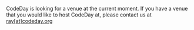 
[//]: # (CodeDay Singapore is being hosted at [Projector X]&#40;https://theprojector.sg/riverside-point/&#41;, a once abandoned fourth floor )

[//]: # (disco turned retro cinema overlooking Clarke Quay & the Singapore River.)

[//]: # (<Grid columns="2fr 1fr">)

[//]: # (  <Box>)

[//]: # (  <Image src="https://media.timeout.com/images/105769210/750/422/image.jpg" sx={{objectFit: 'cover', height: '350px'}} />)

[//]: # (  </Box>)

[//]: # (  <Box>)

[//]: # (    <Image src="https://theprojector.sg/static/c9b5cb1341c5666eea5f8198741f80f0/dd335/rsp-frontage.png" sx={{objectFit: 'cover', height: '170px', width: '100%'}} />)

[//]: # (    <Image src="https://thesmartlocal.com/wp-content/uploads/2021/05/projector-x-clarke-quay5.png" sx={{objectFit: 'cover', height: '172px', width: '100%', marginTop: '0px'}} />)

[//]: # (  </Box>)

[//]: # (</Grid>  )

[//]: # (The venue's address is [30 Merchant Road, Riverside Point #04-13, 058282]&#40;https://goo.gl/maps/Tbkfpacop4Qic5k27&#41;.)

[//]: # ()
[//]: # (CodeDay is a COVID safe event, we've implemented to following measures)

[//]: # (to keep you and the community safe:)

CodeDay is looking for a venue at the current moment. If you have a venue that you would like to host CodeDay at, please contact us at <a href="mailto:ray@codeday.org">ray[at]codeday.org</a>

<style>
  {`img{
    border-radius: 6px;
  }`}
</style>